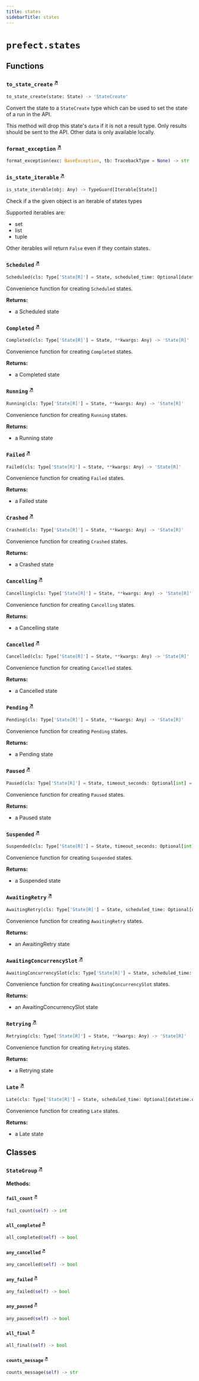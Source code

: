 ```yaml
---
title: states
sidebarTitle: states
---
```


# `prefect.states`

## Functions

### `to_state_create` <sup><a href="https://github.com/PrefectHQ/prefect/blob/main/src/prefect/states.py#L46" target="_blank">↗</a></sup>

```python
to_state_create(state: State) -> 'StateCreate'
```


Convert the state to a `StateCreate` type which can be used to set the state of
a run in the API.

This method will drop this state's `data` if it is not a result type. Only
results should be sent to the API. Other data is only available locally.


### `format_exception` <sup><a href="https://github.com/PrefectHQ/prefect/blob/main/src/prefect/states.py#L183" target="_blank">↗</a></sup>

```python
format_exception(exc: BaseException, tb: TracebackType = None) -> str
```

### `is_state_iterable` <sup><a href="https://github.com/PrefectHQ/prefect/blob/main/src/prefect/states.py#L540" target="_blank">↗</a></sup>

```python
is_state_iterable(obj: Any) -> TypeGuard[Iterable[State]]
```


Check if a the given object is an iterable of states types

Supported iterables are:
- set
- list
- tuple

Other iterables will return `False` even if they contain states.


### `Scheduled` <sup><a href="https://github.com/PrefectHQ/prefect/blob/main/src/prefect/states.py#L626" target="_blank">↗</a></sup>

```python
Scheduled(cls: Type['State[R]'] = State, scheduled_time: Optional[datetime.datetime] = None, **kwargs: Any) -> 'State[R]'
```


Convenience function for creating `Scheduled` states.

**Returns:**
- a Scheduled state


### `Completed` <sup><a href="https://github.com/PrefectHQ/prefect/blob/main/src/prefect/states.py#L646" target="_blank">↗</a></sup>

```python
Completed(cls: Type['State[R]'] = State, **kwargs: Any) -> 'State[R]'
```


Convenience function for creating `Completed` states.

**Returns:**
- a Completed state


### `Running` <sup><a href="https://github.com/PrefectHQ/prefect/blob/main/src/prefect/states.py#L656" target="_blank">↗</a></sup>

```python
Running(cls: Type['State[R]'] = State, **kwargs: Any) -> 'State[R]'
```


Convenience function for creating `Running` states.

**Returns:**
- a Running state


### `Failed` <sup><a href="https://github.com/PrefectHQ/prefect/blob/main/src/prefect/states.py#L665" target="_blank">↗</a></sup>

```python
Failed(cls: Type['State[R]'] = State, **kwargs: Any) -> 'State[R]'
```


Convenience function for creating `Failed` states.

**Returns:**
- a Failed state


### `Crashed` <sup><a href="https://github.com/PrefectHQ/prefect/blob/main/src/prefect/states.py#L674" target="_blank">↗</a></sup>

```python
Crashed(cls: Type['State[R]'] = State, **kwargs: Any) -> 'State[R]'
```


Convenience function for creating `Crashed` states.

**Returns:**
- a Crashed state


### `Cancelling` <sup><a href="https://github.com/PrefectHQ/prefect/blob/main/src/prefect/states.py#L683" target="_blank">↗</a></sup>

```python
Cancelling(cls: Type['State[R]'] = State, **kwargs: Any) -> 'State[R]'
```


Convenience function for creating `Cancelling` states.

**Returns:**
- a Cancelling state


### `Cancelled` <sup><a href="https://github.com/PrefectHQ/prefect/blob/main/src/prefect/states.py#L692" target="_blank">↗</a></sup>

```python
Cancelled(cls: Type['State[R]'] = State, **kwargs: Any) -> 'State[R]'
```


Convenience function for creating `Cancelled` states.

**Returns:**
- a Cancelled state


### `Pending` <sup><a href="https://github.com/PrefectHQ/prefect/blob/main/src/prefect/states.py#L701" target="_blank">↗</a></sup>

```python
Pending(cls: Type['State[R]'] = State, **kwargs: Any) -> 'State[R]'
```


Convenience function for creating `Pending` states.

**Returns:**
- a Pending state


### `Paused` <sup><a href="https://github.com/PrefectHQ/prefect/blob/main/src/prefect/states.py#L710" target="_blank">↗</a></sup>

```python
Paused(cls: Type['State[R]'] = State, timeout_seconds: Optional[int] = None, pause_expiration_time: Optional[datetime.datetime] = None, reschedule: bool = False, pause_key: Optional[str] = None, **kwargs: Any) -> 'State[R]'
```


Convenience function for creating `Paused` states.

**Returns:**
- a Paused state


### `Suspended` <sup><a href="https://github.com/PrefectHQ/prefect/blob/main/src/prefect/states.py#L748" target="_blank">↗</a></sup>

```python
Suspended(cls: Type['State[R]'] = State, timeout_seconds: Optional[int] = None, pause_expiration_time: Optional[datetime.datetime] = None, pause_key: Optional[str] = None, **kwargs: Any) -> 'State[R]'
```


Convenience function for creating `Suspended` states.

**Returns:**
- a Suspended state


### `AwaitingRetry` <sup><a href="https://github.com/PrefectHQ/prefect/blob/main/src/prefect/states.py#L771" target="_blank">↗</a></sup>

```python
AwaitingRetry(cls: Type['State[R]'] = State, scheduled_time: Optional[datetime.datetime] = None, **kwargs: Any) -> 'State[R]'
```


Convenience function for creating `AwaitingRetry` states.

**Returns:**
- an AwaitingRetry state


### `AwaitingConcurrencySlot` <sup><a href="https://github.com/PrefectHQ/prefect/blob/main/src/prefect/states.py#L786" target="_blank">↗</a></sup>

```python
AwaitingConcurrencySlot(cls: Type['State[R]'] = State, scheduled_time: Optional[datetime.datetime] = None, **kwargs: Any) -> 'State[R]'
```


Convenience function for creating `AwaitingConcurrencySlot` states.

**Returns:**
- an AwaitingConcurrencySlot state


### `Retrying` <sup><a href="https://github.com/PrefectHQ/prefect/blob/main/src/prefect/states.py#L801" target="_blank">↗</a></sup>

```python
Retrying(cls: Type['State[R]'] = State, **kwargs: Any) -> 'State[R]'
```


Convenience function for creating `Retrying` states.

**Returns:**
- a Retrying state


### `Late` <sup><a href="https://github.com/PrefectHQ/prefect/blob/main/src/prefect/states.py#L810" target="_blank">↗</a></sup>

```python
Late(cls: Type['State[R]'] = State, scheduled_time: Optional[datetime.datetime] = None, **kwargs: Any) -> 'State[R]'
```


Convenience function for creating `Late` states.

**Returns:**
- a Late state


## Classes

### `StateGroup` <sup><a href="https://github.com/PrefectHQ/prefect/blob/main/src/prefect/states.py#L563" target="_blank">↗</a></sup>

**Methods:**

#### `fail_count` <sup><a href="https://github.com/PrefectHQ/prefect/blob/main/src/prefect/states.py#L574" target="_blank">↗</a></sup>

```python
fail_count(self) -> int
```

#### `all_completed` <sup><a href="https://github.com/PrefectHQ/prefect/blob/main/src/prefect/states.py#L577" target="_blank">↗</a></sup>

```python
all_completed(self) -> bool
```

#### `any_cancelled` <sup><a href="https://github.com/PrefectHQ/prefect/blob/main/src/prefect/states.py#L580" target="_blank">↗</a></sup>

```python
any_cancelled(self) -> bool
```

#### `any_failed` <sup><a href="https://github.com/PrefectHQ/prefect/blob/main/src/prefect/states.py#L583" target="_blank">↗</a></sup>

```python
any_failed(self) -> bool
```

#### `any_paused` <sup><a href="https://github.com/PrefectHQ/prefect/blob/main/src/prefect/states.py#L589" target="_blank">↗</a></sup>

```python
any_paused(self) -> bool
```

#### `all_final` <sup><a href="https://github.com/PrefectHQ/prefect/blob/main/src/prefect/states.py#L592" target="_blank">↗</a></sup>

```python
all_final(self) -> bool
```

#### `counts_message` <sup><a href="https://github.com/PrefectHQ/prefect/blob/main/src/prefect/states.py#L595" target="_blank">↗</a></sup>

```python
counts_message(self) -> str
```
